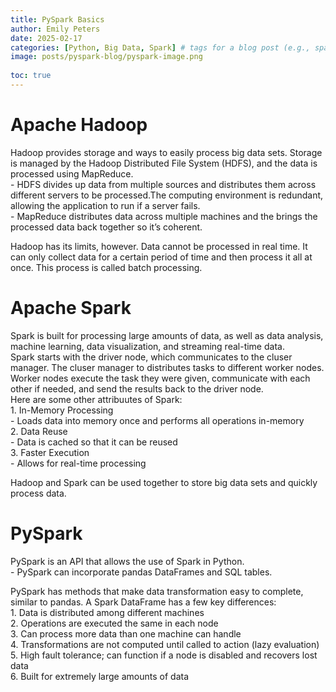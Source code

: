 ```yaml
---
title: PySpark Basics
author: Emily Peters
date: 2025-02-17
categories: [Python, Big Data, Spark] # tags for a blog post (e.g., spark, python)
image: posts/pyspark-blog/pyspark-image.png 
  
toc: true
---
```

# Apache Hadoop 
Hadoop provides storage and ways to easily process big data sets. Storage is managed by the Hadoop Distributed File System (HDFS), and the data is processed using MapReduce. <br>
- HDFS divides up data from multiple sources and distributes them across different servers to be processed.The computing environment is redundant, allowing the application to run if a server fails. <br>
- MapReduce distributes data across multiple machines and the brings the processed data back together so it's coherent.

Hadoop has its limits, however. Data cannot be processed in real time. It can only collect data for a certain period of time and then process it all at once. This process is called batch processing.

# Apache Spark
Spark is built for processing large amounts of data, as well as data analysis, machine learning, data visualization, and streaming real-time data. <br>
Spark starts with the driver node, which communicates to the cluser manager. The cluser manager to distributes tasks to different worker nodes. Worker nodes execute the task they were given, communicate with each other if needed, and send the results back to the driver node.<br>
Here are some other attribuutes of Spark:<br>
1. In-Memory Processing <br>
  - Loads data into memory once and performs all operations in-memory <br>
2. Data Reuse <br>
  - Data is cached so that it can be reused <br>
3. Faster Execution <br>
  - Allows for real-time processing <br>
  
Hadoop and Spark can be used together to store big data sets and quickly process data.

# PySpark
PySpark is an API that allows the use of Spark in Python.<br>
- PySpark can incorporate pandas DataFrames and SQL tables.

PySpark has methods that make data transformation easy to complete, similar to pandas. A Spark DataFrame has a few key differences:<br>
1. Data is distributed among different machines <br>
2. Operations are executed the same in each node <br>
3. Can process more data than one machine can handle <br>
4. Transformations are not computed until called to action (lazy evaluation) <br>
5. High fault tolerance; can function if a node is disabled and recovers lost data <br>
6. Built for extremely large amounts of data




